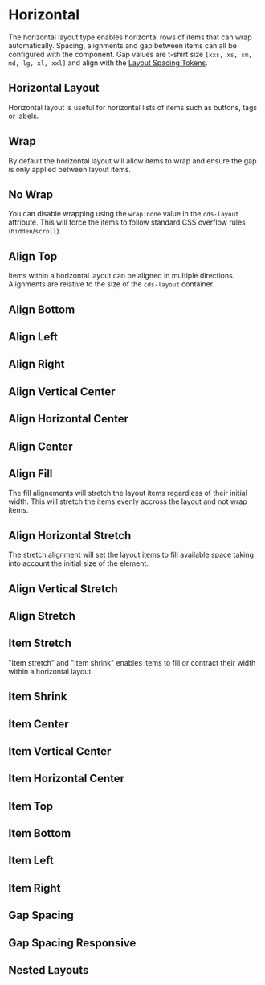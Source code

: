 
<Meta title="Foundation/Layout/Horizontal" />

# Horizontal

The horizontal layout type enables horizontal rows of items that can wrap automatically.
Spacing, alignments and gap between items can all be configured with the component.
Gap values are t-shirt size `[xxs, xs, sm, md, lg, xl, xxl]` and align with the [Layout Spacing Tokens](./?path=/docs/experimental-spacing-getting-started--page).

## Horizontal Layout

Horizontal layout is useful for horizontal lists of items such as buttons,
tags or labels.

<Preview>
  <Story id="foundation-layout-stories--horizontal-layout" />
</Preview>

## Wrap

By default the horizontal layout will allow items to wrap and ensure the gap
is only applied between layout items.

<Preview>
  <Story id="foundation-layout-stories--horizontal-layout-wrap" />
</Preview>

## No Wrap

You can disable wrapping using the `wrap:none` value in the `cds-layout` attribute. This will force
the items to follow standard CSS overflow rules (`hidden`/`scroll`).

<Preview>
  <Story id="foundation-layout-stories--horizontal-layout-no-wrap" />
</Preview>

## Align Top

Items within a horizontal layout can be aligned in multiple directions.
Alignments are relative to the size of the `cds-layout` container.

<Preview>
  <Story id="foundation-layout-stories--horizontal-layout-align-top" />
</Preview>

## Align Bottom

<Preview>
  <Story id="foundation-layout-stories--horizontal-layout-align-bottom" />
</Preview>

## Align Left

<Preview>
  <Story id="foundation-layout-stories--horizontal-layout-align-left" />
</Preview>

## Align Right

<Preview>
  <Story id="foundation-layout-stories--horizontal-layout-align-right" />
</Preview>

## Align Vertical Center

<Preview>
  <Story id="foundation-layout-stories--horizontal-layout-align-vertical-center" />
</Preview>

## Align Horizontal Center

<Preview>
  <Story id="foundation-layout-stories--horizontal-layout-align-horizontal-center" />
</Preview>

## Align Center

<Preview>
  <Story id="foundation-layout-stories--horizontal-layout-align-center" />
</Preview>

## Align Fill

The fill alignements will stretch the layout items regardless of their initial
width. This will stretch the items evenly accross the layout and not wrap items.

<Preview>
  <Story id="foundation-layout-stories--horizontal-layout-align-vertical-stretch" />
</Preview>

## Align Horizontal Stretch

The stretch alignment will set the layout items to fill available space taking
into account the initial size of the element.

<Preview>
  <Story id="foundation-layout-stories--horizontal-layout-align-horizontal-stretch" />
</Preview>

## Align Vertical Stretch

<Preview>
  <Story id="foundation-layout-stories--horizontal-layout-align-vertical-stretch" />
</Preview>

## Align Stretch

<Preview>
  <Story id="foundation-layout-stories--horizontal-layout-align-stretch" />
</Preview>

## Item Stretch

"Item stretch" and "Item shrink" enables items to fill or contract their width
within a horizontal layout.

<Preview>
  <Story id="foundation-layout-stories--horizontal-layout-item-stretch" />
</Preview>

## Item Shrink

<Preview>
  <Story id="foundation-layout-stories--horizontal-layout-item-shrink" />
</Preview>

## Item Center

<Preview>
  <Story id="foundation-layout-stories--horizontal-layout-item-align-center" />
</Preview>

## Item Vertical Center

<Preview>
  <Story id="foundation-layout-stories--horizontal-layout-item-align-vertical-center" />
</Preview>

## Item Horizontal Center

<Preview>
  <Story id="foundation-layout-stories--horizontal-layout-item-align-horizontal-center" />
</Preview>

## Item Top

<Preview>
  <Story id="foundation-layout-stories--horizontal-layout-item-align-top" />
</Preview>

## Item Bottom

<Preview>
  <Story id="foundation-layout-stories--horizontal-layout-item-align-bottom" />
</Preview>

## Item Left

<Preview>
  <Story id="foundation-layout-stories--horizontal-layout-item-align-left" />
</Preview>

## Item Right

<Preview>
  <Story id="foundation-layout-stories--horizontal-layout-item-align-right" />
</Preview>

## Gap Spacing

<Preview>
  <Story id="foundation-layout-stories--horizontal-gap" />
</Preview>

## Gap Spacing Responsive

<Preview>
  <Story id="foundation-layout-stories--horizontal-gap-responsive" />
</Preview>

## Nested Layouts

<Preview>
  <Story id="foundation-layout-stories--nested-layouts" />
</Preview>
